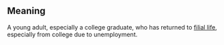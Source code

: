 == Meaning ==

A young adult, especially a college graduate, who has returned to [[filial life]], especially from college due to unemployment.